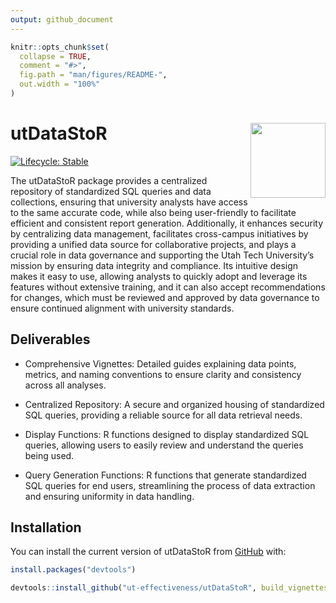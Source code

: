 ```yaml
---
output: github_document
---
```


<!-- README.md is generated from README.Rmd. Please edit that file -->

<!-- `devtools::build_readme()` to build the README.md --->

```r
knitr::opts_chunk$set(
  collapse = TRUE,
  comment = "#>",
  fig.path = "man/figures/README-",
  out.width = "100%"
)
```

# utDataStoR <img src="man/figures/README-ut_ie_logo.png" align="right" width="120"/>

<!-- badges: start -->

[![Lifecycle: Stable](https://img.shields.io/badge/lifecycle-stable-green.svg)](https://lifecycle.r-lib.org/articles/stages.html#stable)

<!-- badges: end -->

The utDataStoR package provides a centralized repository of standardized SQL queries and data collections, ensuring that university analysts have access to the same accurate code, while also being user-friendly to facilitate efficient and consistent report generation. Additionally, it enhances security by centralizing data management, facilitates cross-campus initiatives by providing a unified data source for collaborative projects, and plays a crucial role in data governance and supporting the Utah Tech University's mission by ensuring data integrity and compliance. Its intuitive design makes it easy to use, allowing analysts to quickly adopt and leverage its features without extensive training, and it can also accept recommendations for changes, which must be reviewed and approved by data governance to ensure continued alignment with university standards.

## Deliverables

-   Comprehensive Vignettes: Detailed guides explaining data points, metrics, and naming conventions to ensure clarity and consistency across all analyses. 

-   Centralized Repository: A secure and organized housing of standardized SQL queries, providing a reliable source for all data retrieval needs. 

-    Display Functions: R functions designed to display standardized SQL queries, allowing users to easily review and understand the queries being used. 

-    Query Generation Functions: R functions that generate standardized SQL queries for end users, streamlining the process of data extraction and ensuring uniformity in data handling.

## Installation

You can install the current version of utDataStoR from [GitHub](https://github.com/) with:

```r
install.packages("devtools")
```

```r
devtools::install_github("ut-effectiveness/utDataStoR", build_vignettes = TRUE)
```
